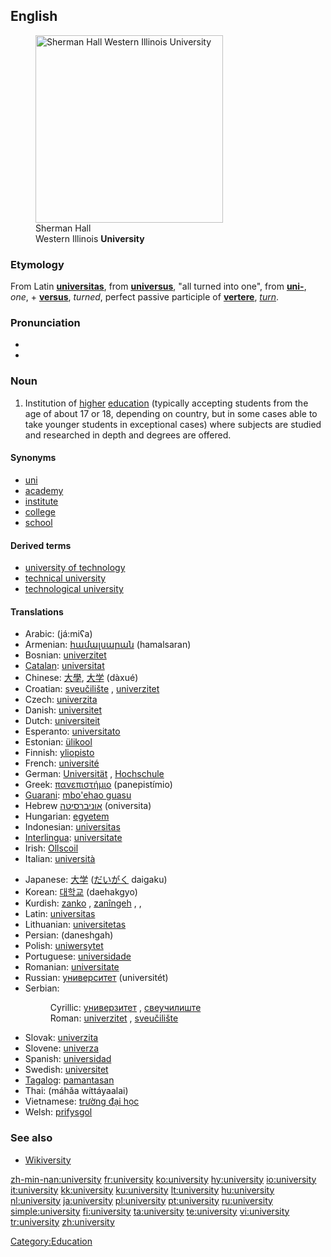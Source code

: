 {{wikipedia}}
==English==
[[Image:Sherman Hall.jpg|thumb|right|300px|Sherman Hall<br>Western Illinois '''University''']]

===Etymology===
From Latin '''[[universitas]]''', from '''[[universus]]''', "all turned into one", from '''[[uni-]]''', ''one'', + '''[[versus]]''', ''turned'', perfect passive participle of '''[[vertere]]''', ''[[turn]]''.

===Pronunciation===
* {{IPA|/juːnɪˈvɜːsətiː/}}
* {{audio|en-us-university.ogg|Audio (US)}}

===Noun===
{{en-noun|universities}}

# Institution of [[high]]er [[education]] (typically accepting students from the age of about 17 or 18, depending on country, but in some cases able to take younger students in exceptional cases) where subjects are studied and researched in depth and degrees are offered.

====Synonyms====
* [[uni]]
* [[academy]]
* [[institute]]
* [[college]]
* [[school]]

====Derived terms====
* [[university of technology]]
* [[technical university]]
* [[technological university]]

====Translations====
{{trans-top|institution of higher education}}
* Arabic: {{ARchar|[[جامعة|جامِعَة]]}} (já:miʕa) {{f}}
* Armenian: [[համալսարան]] (hamalsaran)
* Bosnian: [[univerzitet#Bosnian|univerzitet]] {{m}}
* [[Catalan]]: [[universitat]] {{f}}
* Chinese: [[大學]], [[大学]] (dàxué)
* Croatian: [[sveučilište]] {{n}}, [[univerzitet#Croatian|univerzitet]] {{m}}
* Czech: [[univerzita#Czech|univerzita]] {{f}}
* Danish: [[universitet]]
* Dutch: [[universiteit]]
* Esperanto: [[universitato]]
* Estonian: [[ülikool]]
* Finnish: [[yliopisto]]
* French: [[université]] {{f}}
* German: [[Universität]] {{f}}, [[Hochschule]] {{f}}
* Greek: [[πανεπιστήμιο]] (panepistímio) {{n}}
* [[Guarani]]: [[mbo'ehao guasu]]
* Hebrew [[אוניברסיטה]] (oniversita) {{f}}
* Hungarian: [[egyetem]]
* Indonesian: [[universitas]]
* [[Interlingua]]: [[universitate]]
* Irish: [[Ollscoil]]
* Italian: [[università]]
{{trans-mid}}
* Japanese: [[大学]] ([[だいがく]] daigaku)
* Korean: [[대학교]] (daehakgyo)
* Kurdish: [[zanko]] {{f}}, [[zanîngeh]] {{f}}, {{KUchar|[[زانکۆ]]}}, {{KUchar|[[دانیشتگا]]}}
* Latin: [[universitas]] {{f}}
* Lithuanian: [[universitetas]] {{m}}
* Persian: {{FAchar|[[دانشگاه]]}} (daneshgah)
* Polish: [[uniwersytet]] {{m}}
* Portuguese: [[universidade]] {{f}}
* Romanian: [[universitate]] {{f}}
* Russian: [[университет]] (universitét)
* Serbian:
*: Cyrillic: [[универзитет#Serbian|универзитет]] {{m}}, [[свеучилиште]] {{n}}
*: Roman: [[univerzitet#Serbian|univerzitet]] {{m}}, [[sveučilište]] {{n}}
* Slovak: [[univerzita]] {{f}}
* Slovene: [[univerza]] {{f}}
* Spanish: [[universidad]] {{f}}
* Swedish: [[universitet]] {{n}}
* [[Tagalog]]: [[pamantasan]]
* Thai: {{THchar|[[มหาวิทยาลัย]]}} (máhăa wíttáyaalai)
* Vietnamese: [[trường đại học]]
* Welsh: [[prifysgol]]
{{trans-bottom}}

===See also===
* [http://textbook.wikipedia.org/wiki/Wikiversity Wikiversity]

[[Category:Education]]

[[zh-min-nan:university]]
[[fr:university]]
[[ko:university]]
[[hy:university]]
[[io:university]]
[[it:university]]
[[kk:university]]
[[ku:university]]
[[lt:university]]
[[hu:university]]
[[nl:university]]
[[ja:university]]
[[pl:university]]
[[pt:university]]
[[ru:university]]
[[simple:university]]
[[fi:university]]
[[ta:university]]
[[te:university]]
[[vi:university]]
[[tr:university]]
[[zh:university]]